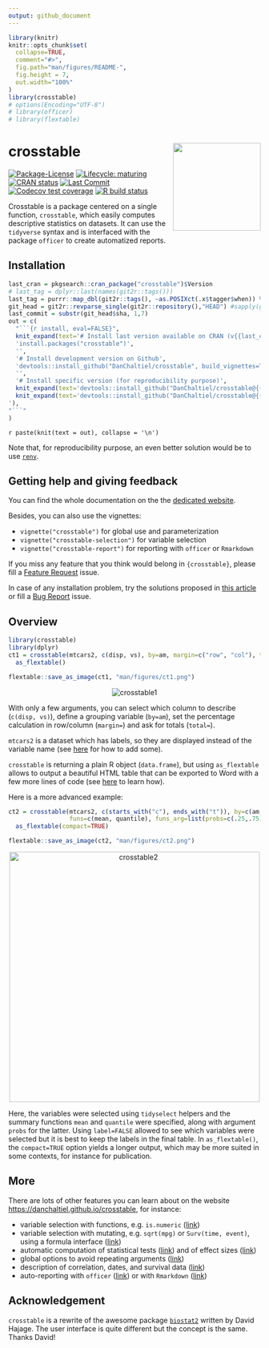```yaml
---
output: github_document
---
```


<!-- README.md is generated from README.Rmd. Please edit that file -->

```r
library(knitr)
knitr::opts_chunk$set(
  collapse=TRUE,
  comment="#>",
  fig.path="man/figures/README-",
  fig.height = 7,
  out.width="100%"
)
library(crosstable)
# options(Encoding="UTF-8")
# library(officer)
# library(flextable)
```


# crosstable <a href='https://DanChaltiel.github.io/crosstable/'><img src='docs/hex_sticker_v2.png' align="right" height="175" /></a>

<!-- badges: start -->
[![Package-License](http://img.shields.io/badge/license-GPL--3-brightgreen.svg?style=flat)](http://www.gnu.org/licenses/gpl-3.0.html) 
[![Lifecycle: maturing](https://img.shields.io/badge/lifecycle-maturing-blue.svg)](https://lifecycle.r-lib.org/articles/stages.html)
[![CRAN status](https://www.r-pkg.org/badges/version/crosstable)](https://CRAN.R-project.org/package=crosstable)
<!-- [![Downloads](http://cranlogs.r-pkg.org/badges/crosstable?color=brightgreen)](http://www.r-pkg.org/pkg/crosstable) -->
[![Last Commit](https://img.shields.io/github/last-commit/DanChaltiel/crosstable)](https://github.com/DanChaltiel/crosstable)
<!-- [![Build Status](https://travis-ci.org/DanChaltiel/crosstable.svg?branch=master)](https://travis-ci.org/DanChaltiel/crosstable) -->
[![Codecov test coverage](https://codecov.io/gh/DanChaltiel/crosstable/branch/master/graph/badge.svg)](https://codecov.io/gh/DanChaltiel/crosstable?branch=master)
<!-- [![Dependencies](https://tinyverse.netlify.com/badge/crosstable)](https://cran.r-project.org/package=crosstable)  -->
[![R build status](https://github.com/DanChaltiel/crosstable/workflows/R-CMD-check/badge.svg)](https://github.com/DanChaltiel/crosstable/actions)
<!-- badges: end -->


Crosstable is a package centered on a single function, `crosstable`, which easily computes descriptive statistics on datasets. It can use the `tidyverse` syntax and is interfaced with the package `officer` to create automatized reports.

## Installation

```r
last_cran = pkgsearch::cran_package("crosstable")$Version
# last_tag = dplyr::last(names(git2r::tags()))
last_tag = purrr::map_dbl(git2r::tags(), ~as.POSIXct(.x$tagger$when)) %>% sort() %>% names() %>% dplyr::last()
git_head = git2r::revparse_single(git2r::repository(),"HEAD") #sapply(git_head, print)
last_commit = substr(git_head$sha, 1,7)
out = c(
  "```{r install, eval=FALSE}",
  knit_expand(text='# Install last version available on CRAN (v{{last_cran}})'),
  'install.packages("crosstable")',
  '', 
  '# Install development version on Github',
  'devtools::install_github("DanChaltiel/crosstable", build_vignettes=TRUE)',
  '', 
  '# Install specific version (for reproducibility purpose)',
  knit_expand(text='devtools::install_github("DanChaltiel/crosstable@{{last_tag}}", build_vignettes=TRUE) #last tag'),
  knit_expand(text='devtools::install_github("DanChaltiel/crosstable@{{last_commit}}", build_vignettes=TRUE) #last commit
'),
"```"
)
```
`r paste(knit(text = out), collapse = '\n')`

Note that, for reproducibility purpose, an even better solution would be to use [`renv`](https://rstudio.github.io/renv/articles/renv.html).

## Getting help and giving feedback

You can find the whole documentation on the the [dedicated website](https://danchaltiel.github.io/crosstable).

Besides, you can also use the vignettes: 

+ `vignette("crosstable")` for global use and parameterization 
+ `vignette("crosstable-selection")` for variable selection 
+ `vignette("crosstable-report")` for reporting with `officer` or `Rmarkdown`

If you miss any feature that you think would belong in `{crosstable}`, please fill a [Feature Request](https://github.com/DanChaltiel/crosstable/issues/new/choose) issue.

In case of any installation problem, try the solutions proposed in [this article](https://danchaltiel.github.io/crosstable/articles/crosstable-install.html) or fill a [Bug Report](https://github.com/DanChaltiel/crosstable/issues/new/choose) issue.


## Overview


```r
library(crosstable)
library(dplyr)
ct1 = crosstable(mtcars2, c(disp, vs), by=am, margin=c("row", "col"), total="both") %>%
  as_flextable()
```

```r
flextable::save_as_image(ct1, "man/figures/ct1.png")
```

<p align="center">
  <img src="man/figures/ct1_mod.png" alt="crosstable1">
</p>

With only a few arguments, you can select which column to describe (`c(disp, vs)`), define a grouping variable (`by=am`), set the percentage calculation in row/column (`margin=`) and ask for totals (`total=`). 

`mtcars2` is a dataset which has labels, so they are displayed instead of the variable name (see [here](https://danchaltiel.github.io/crosstable/articles/crosstable.html#dataset-modified-mtcars) for how to add some). 

`crosstable` is returning a plain R object (`data.frame`), but using `as_flextable` allows to output a beautiful HTML table that can be exported to Word with a few more lines of code (see [here](https://danchaltiel.github.io/crosstable/articles/crosstable-report.html) to learn how).

Here is a more advanced example:

```r
ct2 = crosstable(mtcars2, c(starts_with("c"), ends_with("t")), by=c(am, vs), label=FALSE,
                 funs=c(mean, quantile), funs_arg=list(probs=c(.25,.75), digits=3)) %>% 
  as_flextable(compact=TRUE)
```

```r
flextable::save_as_image(ct2, "man/figures/ct2.png")
```

<p align="center">
<img src="man/figures/ct2_mod.png" alt="crosstable2" height="500">
</p>


Here, the variables were selected using `tidyselect` helpers and the summary functions `mean` and `quantile` were specified, along with argument `probs` for the latter. Using `label=FALSE` allowed to see which variables were selected but it is best to keep the labels in the final table. In `as_flextable()`, the `compact=TRUE` option yields a longer output, which may be more suited in some contexts, for instance for publication.

## More

There are lots of other features you can learn about on the website [https://danchaltiel.github.io/crosstable](https://danchaltiel.github.io/crosstable), for instance:

- variable selection with functions, e.g. `is.numeric` ([link](https://danchaltiel.github.io/crosstable/articles/crosstable-selection.html#select-with-predicate-functions))
- variable selection with mutating, e.g. `sqrt(mpg)` or `Surv(time, event)`, using a formula interface ([link](https://danchaltiel.github.io/crosstable/articles/crosstable-selection.html#select-with-a-formula))
- automatic computation of statistical tests ([link](https://danchaltiel.github.io/crosstable/articles/crosstable.html#tests)) and of effect sizes ([link](https://danchaltiel.github.io/crosstable/articles/crosstable.html#effects))
- global options to avoid repeating arguments ([link](https://danchaltiel.github.io/crosstable/reference/crosstable_options.html))
- description of correlation, dates, and survival data ([link](https://danchaltiel.github.io/crosstable/articles/crosstable.html#miscellaneous-1))
- auto-reporting with `officer` ([link](https://danchaltiel.github.io/crosstable/articles/crosstable-report.html#create-reports-with-officer)) or with `Rmarkdown` ([link](https://danchaltiel.github.io/crosstable/articles/crosstable-report.html#create-reports-with-rmarkdown))



## Acknowledgement

`crosstable` is a rewrite of the awesome package [`biostat2`](https://github.com/eusebe/biostat2) written by David Hajage. The user interface is quite different but the concept is the same. Thanks David!
